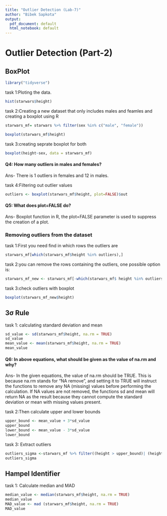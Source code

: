 ```yaml
---
title: "Outlier Detection (Lab-7)"
author: "Bibek Sapkota"
output:
  pdf_document: default
  html_notebook: default
---
```



# Outlier Detection (Part-2)

## BoxPlot

```r
library("tidyverse")
```


task 1:Ploting the data.
```r
hist(starwars$height)
```

task 2:Creating a new dataset that only includes males and feamles and creating a boxplot using R
```r
starwars_mf= starwars %>% filter(sex %in% c("male", "female"))

boxplot(starwars_mf$height)
```

task 3:creating seprate boxplot for both
```r
boxplot(height~sex, data = starwars_mf)
```

#### Q4: How many outliers in males and females? 
Ans- There is 1 outliers in females and 12 in males.

task 4:Filtering out outlier values
```r
outliers <- boxplot(starwars_mf$height, plot=FALSE)$out
```


#### Q5: What does plot=FALSE do? 
Ans- Boxplot function in R, the plot=FALSE parameter is used to suppress the creation of a plot. 

### Removing outliers from the dataset

task 1:First you need find in which rows the outliers are 
```r
starwars_mf[which(starwars_mf$height %in% outliers),] 
```

task 2:you can remove the rows containing the outliers, one possible option is: 
```r
starwars_mf_new <- starwars_mf[-which(starwars_mf$ height %in% outliers),]
```

task 3:check outliers with boxplot
```r
boxplot(starwars_mf_new$height) 
```

## 3σ Rule 

task 1: calculating standard deviation and mean 
```r
sd_value <- sd(starwars_mf$height, na.rm = TRUE)
sd_value
mean_value <- mean(starwars_mf$height, na.rm = TRUE)
mean_value
```
#### Q6: In above equations, what should be given as the value of na.rm and why? 
Ans-  In the given equations, the value of na.rm should be TRUE. This is because na.rm stands for "NA remove", and setting it to TRUE will instruct the functions to remove any NA (missing) values before performing the calculation. If NA values are not removed, the functions sd and mean will return NA as the result because they cannot compute the standard deviation or mean with missing values present.


task 2:Then calculate upper and lower bounds 
```r
upper_bound <- mean_value + 3*sd_value 
upper_bound
lower_bound <- mean_value - 3*sd_value 
lower_bound
```

task 3: Extract outliers 
```r
outliers_sigma <-starwars_mf %>% filter((height > upper_bound)| (height < lower_bound)) 
outliers_sigma
```

## Hampel Identifier

task 1: Calculate median and MAD 
```r
median_value <- median(starwars_mf$height, na.rm = TRUE)
median_value
MAD_value <- mad (starwars_mf$height, na.rm = TRUE) 
MAD_value
```










